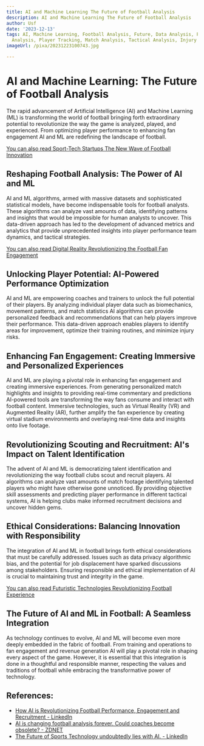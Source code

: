 ```yaml
---
title: AI and Machine Learning The Future of Football Analysis
description: AI and Machine Learning The Future of Football Analysis
author: Usf
date: '2023-12-13'
tags: AI, Machine Learning, Football Analysis, Future, Data Analysis, Performance
  Analysis, Player Tracking, Match Analysis, Tactical Analysis, Injury Prevention
imageUrl: /pixa/20231223100743.jpg

---
```

# AI and  Machine  Learning: The Future of Football Analysis

The rapid advancement of Artificial Intelligence (AI) and Machine Learning (ML) is transforming the world of football bringing forth extraordinary potential to revolutionize the way the game is analyzed, played,  and experienced. From optimizing player performance to enhancing fan engagement AI and ML are redefining the landscape of football.

[You can  also read Sport-Tech Startups The New Wave of Football Innovation](Sport-Tech%20Startups%20The%20New%20Wave%20of%20Football%20Innovation)


## Reshaping Football Analysis: The Power of AI and ML

AI and ML algorithms, armed with massive datasets and sophisticated statistical models, have become indispensable  tools for  football analysts.  These algorithms can analyze vast amounts  of data, identifying patterns and insights that would be impossible for  human analysts to uncover. This  data-driven approach has led  to the  development of advanced metrics and analytics that provide unprecedented insights into  player  performance team dynamics, and tactical strategies.

[You can also read Digital Reality Revolutionizing the Football Fan  Engagement](Digital%20Reality%20Revolutionizing%20the%20Football%20Fan%20Engagement)


## Unlocking Player Potential: AI-Powered Performance Optimization

AI and ML are empowering coaches and trainers to unlock the full potential of their players. By analyzing individual player data such as biomechanics, movement patterns, and match statistics AI algorithms can provide personalized feedback and recommendations that can help players improve their performance. This data-driven  approach enables  players to identify areas for  improvement, optimize their training routines, and minimize injury risks.

## Enhancing Fan Engagement: Creating Immersive and Personalized Experiences

AI and ML are playing a  pivotal role in enhancing fan engagement and creating  immersive experiences. From generating personalized match highlights and insights to providing real-time  commentary and predictions AI-powered tools are transforming the way fans consume and  interact with football content. Immersive technologies,  such as Virtual Reality (VR) and Augmented Reality (AR), further  amplify the fan experience by  creating  virtual stadium environments and overlaying real-time data and  insights onto live footage.

## Revolutionizing Scouting and Recruitment: AI's Impact on Talent Identification

The advent of AI and ML is democratizing talent identification and revolutionizing the way football  clubs scout and  recruit players.  AI  algorithms can  analyze  vast amounts of match footage identifying talented players who might have otherwise gone  unnoticed. By providing objective skill assessments and predicting  player performance in different tactical  systems, AI is helping clubs make informed recruitment decisions and uncover hidden gems.

## Ethical Considerations: Balancing Innovation with Responsibility

The integration of AI and ML in football brings forth  ethical  considerations that  must be carefully addressed. Issues such as data privacy algorithmic bias, and the potential for job displacement have sparked discussions among stakeholders. Ensuring responsible and  ethical implementation of AI is crucial to maintaining trust  and integrity in the game.

[You  can also read Futuristic Technologies Revolutionizing Football Experience](Futuristic%20Technologies%20Revolutionizing%20Football%20Experience)


## The Future of AI and  ML in Football: A Seamless Integration

As technology  continues to evolve,  AI and ML will become even more deeply embedded in the fabric of football. From training and operations to fan  engagement and revenue generation AI  will play a pivotal role in shaping every  aspect of the game. However, it is  essential that this integration is done in a thoughtful and responsible manner, respecting the values and  traditions of football  while embracing the transformative power of technology.

## References:
- [How AI is Revolutionizing Football Performance, Engagement and Recruitment - LinkedIn](https://www.linkedin.com/pulse/how-ai-revolutionizing-football-performance-giovanni-sisinna)
- [AI is changing football analysis forever. Could coaches become obsolete? - ZDNET](https://www.zdnet.com/article/ai-is-changing-football-analysis-forever-could-coaches-become-obsolete/)
- [The Future of Sports Technology undoubtedly lies with AI. - LinkedIn](https://www.linkedin.com/pulse/future-sports-technology-undoubtedly-lies-ai-saheed-oyedele)

